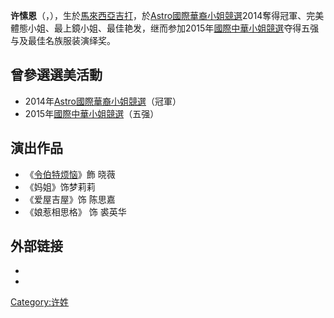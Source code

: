 {{unreferenced|time=2015-10-06T06:12:57+00:00}}
{{藝人
| 姓名 = 许愫恩
| 類型 = 女艺人
| 圖片 =
| 圖片尺寸 =
| 圖片簡介 =
| 英文名 = Anjoh Koh
| 綽號 = Anjoh、愫恩
| 國籍 = {{MAS}}
| 民族 =
| 籍貫 = [[潮州|潮州]]
| 出生日期 ={{birth_date_and _age|1989|12|3}}
| 出生地點 ={{MAL}}[[吉打|吉打]][[双溪大年|双溪大年]]
| 逝世日期 =
| 逝世地點 =
| 職業 = [[演员|演员]]、[[主持|主持]]
| 語言 = [[華語|華語]]、[[英語|英語]]、[[福建話|福建話]]、[[馬來語|馬來語]]
| 教育程度 = 
| 宗教信仰 =
| 配偶 =
| 出身地 =
| 活躍年代 = 2014年至今
| 經紀公司 =
| 網站 =
| awards = 2014年[[Astro國際華裔小姐競選|Astro國際華裔小姐競選]]冠軍、完美體態小姐、最上鏡小姐、最佳艳发小姐
}}

'''许愫恩'''（{{lang-en|Anjoh Koh}}，{{bd|1990年12月3日}}），生於[[馬來西亞|馬來西亞]][[吉打|吉打]]，於[[Astro國際華裔小姐競選|Astro國際華裔小姐競選]]2014奪得冠軍、完美體態小姐、最上鏡小姐、最佳艳发，继而参加2015年[[國際中華小姐競選|國際中華小姐競選]]夺得五强与及最佳名族服装演绎奖。

== 曾參選選美活動 ==
* 2014年[[Astro國際華裔小姐競選|Astro國際華裔小姐競選]]（冠軍）
* 2015年[[國際中華小姐競選|國際中華小姐競選]]（五强）

==演出作品==
*《[[令伯特烦恼|令伯特烦恼]]》飾 晓薇
*《妈姐》饰梦莉莉
*《爱屋吉屋》饰 陈思嘉
*《娘惹相思格》 饰 裘英华

==外部链接==
*{{Facebook|anjoekoh05}}
*{{Instagram|anjoekoh}}

{{各地華裔小姐|[[黄之豫|黄之豫]]|馬來西亞|冠|2014|[[钟素敏|钟素敏]]}}

[[Category:许姓|Category:许姓]]